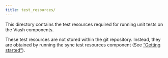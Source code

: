 ```yaml
---
title: test_resources/
---
```


This directory contains the test resources required for running unit tests on the Viash components. 

:::{.callout-note}
These test resources are not stored within the git repository. Instead, they are obtained by running the sync test resources component (See ["Getting started"](/documentation/fundamentals/getting_started.qmd)).
:::